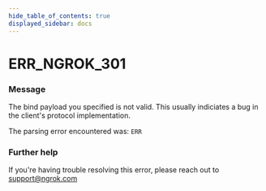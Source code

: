 ```yaml
---
hide_table_of_contents: true
displayed_sidebar: docs
---
```



# ERR_NGROK_301

### Message

The bind payload you specified is not valid.
This usually indiciates a bug in the client's protocol implementation.

The parsing error encountered was:
`ERR`

<ErrorDetails error="err_ngrok_301" />

### Further help

If you're having trouble resolving this error, please reach out to [support@ngrok.com](mailto:support@ngrok.com?subject=Help%20with%20ERR_NGROK_301)
